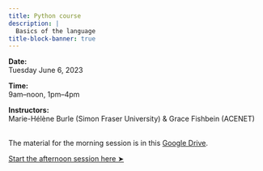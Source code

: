 ```yaml
---
title: Python course
description: |
  Basics of the language
title-block-banner: true
---
```


:::{.topdef}

**Date:** \
Tuesday June 6, 2023

**Time:** \
9am–noon, 1pm–4pm

**Instructors:** \
Marie-Hélène Burle (Simon Fraser University) & Grace Fishbein (ACENET)

:::

<br>
[The material for the morning session is in this [Google Drive](https://drive.google.com/drive/folders/1udiqSK5PYxZukxgKTX594R172DGEs60Q).]{.topinline}

[[Start the afternoon session here ➤](collections.qmd)]{.topinline}
